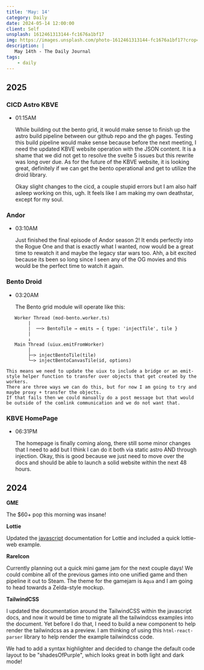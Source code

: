 ```yaml
---
title: 'May: 14'
category: Daily
date: 2024-05-14 12:00:00
client: Self
unsplash: 1612461313144-fc1676a1bf17
img: https://images.unsplash.com/photo-1612461313144-fc1676a1bf17?crop=entropy&cs=srgb&fm=jpg&ixid=MnwzNjM5Nzd8MHwxfHJhbmRvbXx8fHx8fHx8fDE2ODE3NDg2ODY&ixlib=rb-4.0.3&q=85
description: |
   May 14th - The Daily Journal
tags:
    - daily
---
```


## 2025

### CICD Astro KBVE

-   01:15AM

    While building out the bento grid, it would make sense to finish up the astro build pipeline between our github repo and the gh pages.
    Testing this build pipeline would make sense because before the next meeting, I need the updated KBVE website operation with the JSON content.
    It is a shame that we did not get to resolve the svelte 5 issues but this rewrite was long over due.
    As for the future of the KBVE website, it is looking great, definitely if we can get the bento operational and get to utilize the droid library.

    Okay slight changes to the cicd, a couple stupid errors but I am also half asleep working on this, ugh.
    It feels like I am making my own deathstar, except for my soul.

### Andor

-   03:10AM

    Just finished the final episode of Andor season 2!
    It ends perfectly into the Rogue One and that is exactly what I wanted, now would be a great time to rewatch it and maybe the legacy star wars too.
    Ahh, a bit excited because its been so long since I seen any of the OG movies and this would be the perfect time to watch it again.

### Bento Droid

-   03:20AM

    The Bento grid module will operate like this:

```
   Worker Thread (mod-bento.worker.ts)
        |
        |  ──> BentoTile → emits → { type: 'injectTile', tile }
        |
        ↓
   Main Thread (uiux.emitFromWorker)
        |
        ├─> injectBentoTile(tile)
        └─> injectBentoCanvasTile(id, options)

```

    This means we need to update the uiux to include a bridge or an emit-style helper function to transfer over objects that get created by the workers.
    There are three ways we can do this, but for now I am going to try and maybe proxy + transfer the objects.
    If that fails then we could manually do a post message but that would be outside of the comlink communication and we do not want that.

### KBVE HomePage

-   06:31PM

    The homepage is finally coming along, there still some minor changes that I need to add but I think I can do it both via static astro AND through injection.
    Okay, this is good because we just need to move over the docs and should be able to launch a solid website within the next 48 hours.

## 2024

**GME**

The $60+ pop this morning was insane!

**Lottie**

Updated the [javascript](https://kbve.com/application/javascript/) documentation for Lottie and included a quick lottie-web example.

**RareIcon**

Currently planning out a quick mini game jam for the next couple days!
We could combine all of the previous games into one unified game and then pipeline it out to Steam.
The theme for the gamejam is `Aqua` and I am going to head towards a Zelda-style mockup.

**TailwindCSS**

I updated the documentation around the TailwindCSS within the javascript docs, and now it would be time to migrate all the tailwindcss examples into the document.
Yet before I do that, I need to build a new component to help render the tailwindcss as a preview.
I am thinking of using this `html-react-parser` library to help render the example tailwindcss code.

We had to add a syntax highlighter and decided to change the default code layout to be "shadesOfPurple", which looks great in both light and dark mode!